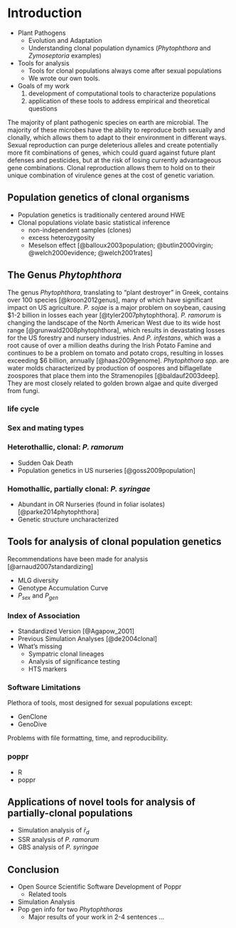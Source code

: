 # Introduction

<!-- NIK
INTRO Paragraph: Plant pathogens evolve ... adapt to crops ... udnerstnaindg evolutiona nd population dynamics is useful ... HEnce your work .. focuisng on Phytophthora and tool development. The objectives of my work were thus two-fold and included (1) development of computational tools to characterize populations and (2) application of these tools to populations of the plant pathogen genus *Phytophthora*.

ZHIAN 

I put this as a comment since it's a guideline
 -->

 - Plant Pathogens
 	- Evolution and Adaptation
 	- Understanding clonal population dynamics (*Phytophthora* and
 	  *Zymoseptoria* examples)
 - Tools for analysis
 	- Tools for clonal populations always come after sexual populations
 	- We wrote our own tools.
 - Goals of my work
 	1. development of computational tools to characterize populations
 	2. application of these tools to address empirical and theoretical questions


The majority of plant pathogenic species on earth are microbial. The majority of
these microbes have the ability to reproduce both sexually and clonally, which
allows them to adapt to their environment in different ways. Sexual reproduction
can purge deleterious alleles and create potentially more fit combinations of
genes, which could guard against future plant defenses and pesticides, but at
the risk of losing currently advantageous gene combinations. Clonal reproduction
allows them to hold on to their unique combination of virulence genes at the
cost of genetic variation.



## Population genetics of clonal organisms

 - Population genetics is traditionally centered around HWE
 - Clonal populations violate basic statistical inference
 	- non-independent samples (clones)
 	- excess heterozygosity
 	- Meselson effect [@balloux2003population; @butlin2000virgin;
 	  @welch2000evidence; @welch2001rates]

## The Genus *Phytophthora*

<!-- ZHIAN

please note, This will not be the final draft. I took this from my project
proposal and plan to rework it.

 -->

The genus *Phytophthora*, translating to "plant destroyer" in Greek, contains
over 100 species [@kroon2012genus], many of which have significant impact on US
agriculture. *P. sojae* is a major problem on soybean, causing $1-2 billion in
losses each year [@tyler2007phytophthora]. *P. ramorum* is changing the
landscape of the North American West due to its wide host range
[@grunwald2008phytophthora], which results in devastating losses for the US
forestry and nursery industries. And *P. infestans*, which was a root cause of
over a million deaths during the Irish Potato Famine and continues to be a
problem on tomato and potato crops, resulting in losses exceeding $6 billion,
annually [@haas2009genome]. *Phytophthora spp.* are water molds characterized by
production of oospores and biflagellate zoospores that place them into the
Stramenopiles [@baldauf2003deep]. They are most closely related to golden brown
algae and quite diverged from fungi. 

<!-- NIK

include a figures such as: phylogenetic placement, morphologial fatures, life cycle, sexual cycle, GBS

 -->

### life cycle

### Sex and mating types

### Heterothallic, clonal: *P. ramorum*

 - Sudden Oak Death
 - Population genetics in US nurseries [@goss2009population]

### Homothallic, partially clonal: *P. syringae*

 - Abundant in OR Nurseries (found in foliar isolates) [@parke2014phytophthora]
 - Genetic structure uncharacterized

## Tools for analysis of clonal population genetics

Recommendations have been made for analysis [@arnaud2007standardizing]

 - MLG diversity
 - Genotype Accumulation Curve
 - $P_{sex}$ and $P_{gen}$

### Index of Association

 - Standardized Version [@Agapow_2001]
 - Previous Simulation Analyses [@de2004clonal]
 - What's missing
 	- Sympatric clonal lineages
 	- Analysis of significance testing
 	- HTS markers

### Software Limitations

Plethora of tools, most designed for sexual populations except:

 - GenClone
 - GenoDive

Problems with file formatting, time, and reproducibility.

### poppr

 - R
 - poppr

## Applications of novel tools for analysis of partially-clonal populations

 - Simulation analysis of $\bar{r}_d$
 - SSR analysis of *P. ramorum*
 - GBS analysis of *P. syringae*

## Conclusion

<!-- ZHIAN this will prime the order of the chapters -->

- Open Source Scientific Software Development of Poppr
	- Related tools
- Simulation Analysis
- Pop gen info for two *Phytophthoras*
  - Major results of your work in 2-4 sentences ...
